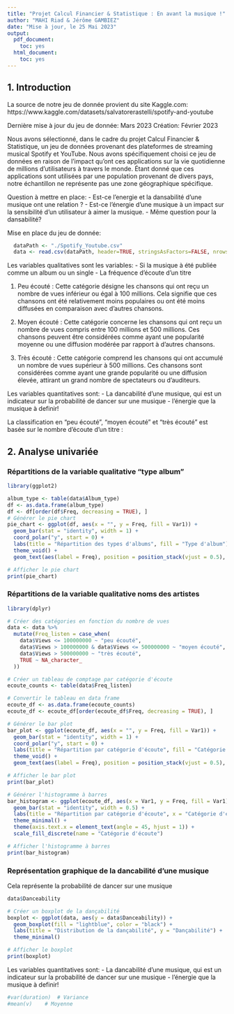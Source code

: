 ```yaml
---
title: "Projet Calcul Financier & Statistique : En avant la musique !"
author: "MAHI Riad & Jérôme GAMBIEZ"
date: "Mise à jour, le 25 Mai 2023"
output:
  pdf_document:
    toc: yes
  html_document:
    toc: yes
---
```


## 1. Introduction

La source de notre jeu de donnée provient du site Kaggle.com: \newline
https://www.kaggle.com/datasets/salvatorerastelli/spotify-and-youtube

Dernière mise à jour du jeu de donnée: Mars 2023 \newline
Création: Février 2023 \newline

Nous avons sélectionné, dans le cadre du projet Calcul Financier & Statistique, un jeu de données provenant des plateformes de streaming musical Spotify et YouTube. Nous avons spécifiquement choisi ce jeu de données en raison de l'impact qu'ont ces applications sur la vie quotidienne de millions d'utilisateurs à travers le monde. Étant donné que ces applications sont utilisées par une population provenant de divers pays, notre échantillon ne représente pas une zone géographique spécifique.


Question à mettre en place:
  - Est-ce l'energie et la dansabilité d'une musique ont une relation ? 
  - Est-ce l'énergie d'une musique à un impact sur la sensibilité d'un utilisateur à aimer la musique.
  - Même question pour la dansabilité?

Mise en place du jeu de donnée:
```r
  dataPath <- "./Spotify_Youtube.csv"
  data <- read.csv(dataPath, header=TRUE, stringsAsFactors=FALSE, nrows=50)
```

Les variables qualitatives sont les variables:
  - Si la musique à été publiée comme un album ou un single
  - La fréquence d'écoute d'un titre


  1. Peu écouté : Cette catégorie désigne les chansons qui ont reçu un nombre de vues inférieur ou égal à 100 millions. Cela signifie que ces chansons ont été relativement moins populaires ou ont été moins diffusées en comparaison avec d'autres chansons.
  
  2. Moyen écouté : Cette catégorie concerne les chansons qui ont reçu un nombre de vues compris entre 100 millions et 500 millions. Ces chansons peuvent être considérées comme ayant une popularité moyenne ou une diffusion modérée par rapport à d'autres chansons.
  
  3. Très écouté : Cette catégorie comprend les chansons qui ont accumulé un nombre de vues supérieur à 500 millions. Ces chansons sont considérées comme ayant une grande popularité ou une diffusion élevée, attirant un grand nombre de spectateurs ou d'auditeurs.


Les variables quantitatives sont:
  - La dancabilité d'une musique, qui est un indicateur sur la probabilité de dancer sur une musique
  - l'énergie que la musique à definir!
  

La classification en "peu écouté", "moyen écouté" et "très écouté" est basée sur le nombre d'écoute d'un titre :
  


## 2. Analyse univariée

### Répartitions de la variable qualitative "type album"
```r
library(ggplot2)

album_type <- table(data$Album_type)
df <- as.data.frame(album_type)
df <- df[order(df$Freq, decreasing = TRUE), ]
# Générer le pie chart
pie_chart <- ggplot(df, aes(x = "", y = Freq, fill = Var1)) +
  geom_bar(stat = "identity", width = 1) +
  coord_polar("y", start = 0) +
  labs(title = "Répartition des types d'albums", fill = "Type d'album") +
  theme_void() +
  geom_text(aes(label = Freq), position = position_stack(vjust = 0.5), size = 4)

# Afficher le pie chart
print(pie_chart)
```
### Répartitions de la variable qualitative noms des artistes

```r
library(dplyr)

# Créer des catégories en fonction du nombre de vues
data <- data %>%
  mutate(Freq_listen = case_when(
    data$Views <= 100000000 ~ "peu écouté",
    data$Views > 100000000 & data$Views <= 500000000 ~ "moyen écouté",
    data$Views > 500000000 ~ "très écouté",
    TRUE ~ NA_character_
  ))

# Créer un tableau de comptage par catégorie d'écoute
ecoute_counts <- table(data$Freq_listen)

# Convertir le tableau en data frame
ecoute_df <- as.data.frame(ecoute_counts)
ecoute_df <- ecoute_df[order(ecoute_df$Freq, decreasing = TRUE), ]

# Générer le bar plot
bar_plot <- ggplot(ecoute_df, aes(x = "", y = Freq, fill = Var1)) +
  geom_bar(stat = "identity", width = 1) +
  coord_polar("y", start = 0) +
  labs(title = "Répartition par catégorie d'écoute", fill = "Catégorie d'écoute") +
  theme_void() +
  geom_text(aes(label = Freq), position = position_stack(vjust = 0.5), size = 4)

# Afficher le bar plot
print(bar_plot)
```


```r
# Générer l'histogramme à barres
bar_histogram <- ggplot(ecoute_df, aes(x = Var1, y = Freq, fill = Var1)) +
  geom_bar(stat = "identity", width = 0.5) +
  labs(title = "Répartition par catégorie d'écoute", x = "Catégorie d'écoute", y = "Fréquence") +
  theme_minimal() +
  theme(axis.text.x = element_text(angle = 45, hjust = 1)) +
  scale_fill_discrete(name = "Catégorie d'écoute")

# Afficher l'histogramme à barres
print(bar_histogram)
```

### Représentation graphique de la dancabilité d'une musique
Cela représente la probabilité de dancer sur une musique
```r
data$Danceability

# Créer un boxplot de la dançabilité
boxplot <- ggplot(data, aes(y = data$Danceability)) +
  geom_boxplot(fill = "lightblue", color = "black") +
  labs(title = "Distribution de la dançabilité", y = "Dançabilité") +
  theme_minimal()

# Afficher le boxplot
print(boxplot)
```





Les variables quantitatives sont:
  - La dancabilité d'une musique, qui est un indicateur sur la probabilité de dancer sur une musique
  - l'énergie que la musique à definir!
````r
#var(duration)  # Variance
#mean(v)    # Moyenne 

````
  
  
  
  
  
  
  
  


